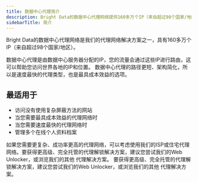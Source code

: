 ```yaml
---
title: 数据中心代理简介
description: Bright Data的数据中心代理网络提供160多万个IP（来自超过98个国家/地区），为您带来速度最快、最具成本效益的代理解决方案，欢迎探索。
sidebarTitle: 简介
---
```


Bright Data的数据中心代理网络是我们的代理网络解决方案之一，具有160多万个IP（来自超过98个国家/地区）。

数据中心代理是由数据中心服务器分配的IP，您的流量会通过这些IP进行路由，这可以帮助您访问世界各地的IP和位置。 数据中心代理的路径更短、架构简化，所以是速度最快的代理类型，也是最具成本效益的选项。

## 最适用于

-   访问没有使用复杂屏蔽方法的网站
-   当您需要最具成本效益的代理网络时
-   当您需要速度最快的代理网络时
-   管理多个在线个人资料档案

<Tip>
如果您需要更复杂、成功率更高的代理网络，可以考虑使用我们的ISP或住宅代理网络。要获得更高级、完全托管的代理解锁解决方案，建议您尝试我们的Web Unlocker，或浏览我们的其他 代理解决方案。
要获得更高级、完全托管的代理解锁解决方案，建议您尝试我们的Web Unlocker，或浏览我们的其他 代理解决方案。
</Tip>
